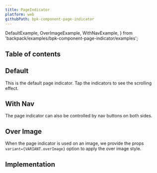 ```yaml
---
title: PageIndicator
platform: web
githubPath: bpk-component-page-indicator
---
```




  DefaultExample,
  OverImageExample,
  WithNavExample,
} from 'backpack/examples/bpk-component-page-indicator/examples';

## Table of contents

## Default

This is the default page indicator. Tap the indicators to see the scrolling effect.

<PresentationBlock>
  <DefaultExample />
</PresentationBlock>

## With Nav

The page indicator can also be controlled by nav buttons on both sides.

<PresentationBlock>
  <WithNavExample />
</PresentationBlock>

## Over Image

When the page indicator is used on an image, we provide the props `variant={VARIANT.overImage}` option to apply the over image style.

<PresentationBlock>
  <OverImageExample />
</PresentationBlock>

## Implementation

<Readme />
